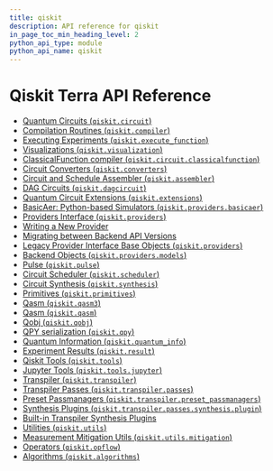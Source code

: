 ```yaml
---
title: qiskit
description: API reference for qiskit
in_page_toc_min_heading_level: 2
python_api_type: module
python_api_name: qiskit
---
```


<span id="module-qiskit" />

# Qiskit Terra API Reference

*   [Quantum Circuits (`qiskit.circuit`)](circuit)
*   [Compilation Routines (`qiskit.compiler`)](compiler)
*   [Executing Experiments (`qiskit.execute_function`)](execute)
*   [Visualizations (`qiskit.visualization`)](visualization)
*   [ClassicalFunction compiler (`qiskit.circuit.classicalfunction`)](classicalfunction)
*   [Circuit Converters (`qiskit.converters`)](converters)
*   [Circuit and Schedule Assembler (`qiskit.assembler`)](assembler)
*   [DAG Circuits (`qiskit.dagcircuit`)](dagcircuit)
*   [Quantum Circuit Extensions (`qiskit.extensions`)](extensions)
*   [BasicAer: Python-based Simulators (`qiskit.providers.basicaer`)](providers_basicaer)
*   [Providers Interface (`qiskit.providers`)](providers)
*   [Writing a New Provider](providers#writing-a-new-provider)
*   [Migrating between Backend API Versions](providers#migrating-between-backend-api-versions)
*   [Legacy Provider Interface Base Objects (`qiskit.providers`)](providers#legacy-provider-interface-base-objects-qiskit-providers)
*   [Backend Objects (`qiskit.providers.models`)](providers_models)
*   [Pulse (`qiskit.pulse`)](pulse)
*   [Circuit Scheduler (`qiskit.scheduler`)](scheduler)
*   [Circuit Synthesis (`qiskit.synthesis`)](synthesis)
*   [Primitives (`qiskit.primitives`)](primitives)
*   [Qasm (`qiskit.qasm3`)](qasm3)
*   [Qasm (`qiskit.qasm`)](qasm)
*   [Qobj (`qiskit.qobj`)](qobj)
*   [QPY serialization (`qiskit.qpy`)](qpy)
*   [Quantum Information (`qiskit.quantum_info`)](quantum_info)
*   [Experiment Results (`qiskit.result`)](result)
*   [Qiskit Tools (`qiskit.tools`)](tools)
*   [Jupyter Tools (`qiskit.tools.jupyter`)](tools_jupyter)
*   [Transpiler (`qiskit.transpiler`)](transpiler)
*   [Transpiler Passes (`qiskit.transpiler.passes`)](transpiler_passes)
*   [Preset Passmanagers (`qiskit.transpiler.preset_passmanagers`)](transpiler_preset)
*   [Synthesis Plugins (`qiskit.transpiler.passes.synthesis.plugin`)](transpiler_plugins)
*   [Built-in Transpiler Synthesis Plugins](transpiler_builtin_plugins)
*   [Utilities (`qiskit.utils`)](utils)
*   [Measurement Mitigation Utils (`qiskit.utils.mitigation`)](utils_mitigation)
*   [Operators (`qiskit.opflow`)](opflow)
*   [Algorithms (`qiskit.algorithms`)](algorithms)

